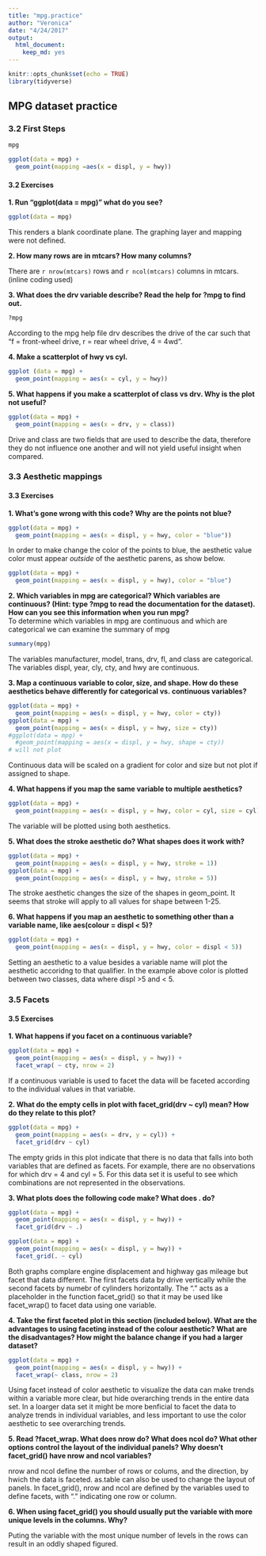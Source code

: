 ```yaml
---
title: "mpg.practice"
author: "Veronica"
date: "4/24/2017"
output: 
  html_document: 
    keep_md: yes
---
```


```r
knitr::opts_chunk$set(echo = TRUE)
library(tidyverse)
```

## MPG dataset practice
### 3.2 First Steps

```r
mpg
```


```r
ggplot(data = mpg) +
  geom_point(mapping =aes(x = displ, y = hwy))
```

#### 3.2 Exercises  
**1. Run "ggplot(data = mpg)" what do you see?**
```r
ggplot(data = mpg)
```

This renders a blank coordinate plane. The graphing layer and mapping were not defined.  

**2. How many rows are in mtcars? How many columns?**

There are `r nrow(mtcars)` rows and `r ncol(mtcars)` columns in mtcars. (inline coding used)  

**3. What does the drv variable describe? Read the help for ?mpg to find out.**
```r
?mpg
```

According to the mpg help file drv describes the drive of the car such that "f = front-wheel drive, r = rear wheel drive, 4 = 4wd".  

**4. Make a scatterplot of hwy vs cyl.**
```r
ggplot (data = mpg) +
  geom_point(mapping = aes(x = cyl, y = hwy))
```

**5. What happens if you make a scatterplot of class vs drv. Why is the plot not useful?**
```r
ggplot(data = mpg) +
  geom_point(mapping = aes(x = drv, y = class))
```
Drive and class are two fields that are used to describe the data, therefore they do not influence one another and will not yield useful insight when compared. 




### 3.3 Aesthetic mappings

#### 3.3 Exercises
**1. What’s gone wrong with this code? Why are the points not blue?**
```r
ggplot(data = mpg) + 
  geom_point(mapping = aes(x = displ, y = hwy, color = "blue"))
```

In order to make change the color of the points to blue, the aesthetic value color must appear _outside_ of the aesthetic parens, as show below.

```r
ggplot(data = mpg) + 
  geom_point(mapping = aes(x = displ, y = hwy), color = "blue")
```

**2. Which variables in mpg are categorical? Which variables are continuous? (Hint: type ?mpg to read the documentation for the dataset). How can you see this information when you run mpg?**  
To determine which variables in mpg are continuous and which are categorical we can examine the summary of mpg
```r
summary(mpg)
```

The variables manufacturer, model, trans, drv, fl, and class are categorical.
The variables displ, year, cly, cty, and hwy are continuous. 

**3. Map a continuous variable to color, size, and shape. How do these aesthetics behave differently for categorical vs. continuous variables?**
```r
ggplot(data = mpg) + 
  geom_point(mapping = aes(x = displ, y = hwy, color = cty))
ggplot(data = mpg) + 
  geom_point(mapping = aes(x = displ, y = hwy, size = cty))
#ggplot(data = mpg) + 
  #geom_point(mapping = aes(x = displ, y = hwy, shape = cty))
# will not plot

```
Continuous data will be scaled on a gradient for color and size but not plot if assigned to shape. 

**4. What happens if you map the same variable to multiple aesthetics?**
```r
ggplot(data = mpg) + 
  geom_point(mapping = aes(x = displ, y = hwy, color = cyl, size = cyl))
```
The variable will be plotted using both aesthetics.

**5. What does the stroke aesthetic do? What shapes does it work with?**
```r
ggplot(data = mpg) + 
  geom_point(mapping = aes(x = displ, y = hwy, stroke = 1))
ggplot(data = mpg) + 
  geom_point(mapping = aes(x = displ, y = hwy, stroke = 5))
```
The stroke aesthetic changes the size of the shapes in geom_point. It seems that stroke will apply to all values for shape between 1-25. 

**6. What happens if you map an aesthetic to something other than a variable name, like aes(colour = displ < 5)?**
```r
ggplot(data = mpg) + 
  geom_point(mapping = aes(x = displ, y = hwy, color = displ < 5))
```
Setting an aesthetic to a value besides a variable name will plot the aesthetic accoridng to that qualifier. In the example above color is plotted between two classes, data where displ >5 and < 5. 


### 3.5 Facets
#### 3.5 Exercises

**1. What happens if you facet on a continuous variable?**
```r
ggplot(data = mpg) + 
  geom_point(mapping = aes(x = displ, y = hwy)) + 
  facet_wrap( ~ cty, nrow = 2)
```
If a continuous variable is used to facet the data will be faceted according to the individual values in that variable. 

**2. What do the empty cells in plot with facet_grid(drv ~ cyl) mean? How do they relate to this plot?**
```r
ggplot(data = mpg) + 
  geom_point(mapping = aes(x = drv, y = cyl)) + 
  facet_grid(drv ~ cyl)
```
The empty grids in this plot indicate that there is no data that falls into both variables that are defined as facets. For example, there are no observations for which drv = 4 and cyl = 5. For this data set it is useful to see which combinations are not represented in the observations. 

**3. What plots does the following code make? What does . do?**
```r
ggplot(data = mpg) + 
  geom_point(mapping = aes(x = displ, y = hwy)) +
  facet_grid(drv ~ .)

ggplot(data = mpg) + 
  geom_point(mapping = aes(x = displ, y = hwy)) +
  facet_grid(. ~ cyl)
```
Both graphs complare engine displacement and highway gas mileage but facet that data different. The first facets data by drive vertically while the second facets by numebr of cylinders horizontally. The "." acts as a placeholder in the function facet_grid() so that it may be used like facet_wrap() to facet data using one variable.   

**4. Take the first faceted plot in this section (included below). What are the advantages to using faceting instead of the colour aesthetic? What are the disadvantages? How might the balance change if you had a larger dataset?**
```r
ggplot(data = mpg) + 
  geom_point(mapping = aes(x = displ, y = hwy)) + 
  facet_wrap(~ class, nrow = 2)
```
Using facet instead of color aesthetic to visualize the data can make trends within a variable more clear, but hide overarching trends in the entire data set. In a loarger data set it might be more benficial to facet the data to analyze trends in individual variables, and less important to use the color aesthetic to see overarching trends.  

**5. Read ?facet_wrap. What does nrow do? What does ncol do? What other options control the layout of the individual panels? Why doesn’t facet_grid() have nrow and ncol variables?**

nrow and ncol define the number of rows or colums, and the direction, by hwich the data is faceted. as.table can also be used to change the layout of panels. In facet_grid(), nrow and ncol are defined by the variables used to define facets, with "." indicating one row or column. 

**6. When using facet_grid() you should usually put the variable with more unique levels in the columns. Why?**

Puting the variable with the most unique number of levels in the rows can result in an oddly shaped figured. 


